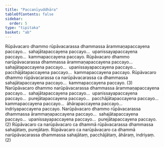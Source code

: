 ```yaml
---
title: "Paccanīyuddhāra"
tableOfContents: false
sidebar:
  order: 5
type: "tipitaka"
basket: "ab"
---
```



<DynamicBreadcrumb />

<Division number="260">

<Paragraph number="4643">
Rūpāvacaro dhammo rūpāvacarassa dhammassa ārammaṇapaccayena paccayo…  sahajātapaccayena paccayo…  upanissayapaccayena paccayo…  kammapaccayena paccayo. Rūpāvacaro dhammo narūpāvacarassa dhammassa ārammaṇapaccayena paccayo…  sahajātapaccayena paccayo…  upanissayapaccayena paccayo…  pacchājātapaccayena paccayo…  kammapaccayena paccayo. Rūpāvacaro dhammo rūpāvacarassa ca narūpāvacarassa ca dhammassa sahajātapaccayena paccayo…  kammapaccayena paccayo. (3)
</Paragraph>

</Division>
<Division number="261">

<Paragraph number="4644">
Narūpāvacaro dhammo narūpāvacarassa dhammassa ārammaṇapaccayena paccayo…  sahajātapaccayena paccayo…  upanissayapaccayena paccayo…  purejātapaccayena paccayo…  pacchājātapaccayena paccayo…  kammapaccayena paccayo…  āhārapaccayena paccayo…  indriyapaccayena paccayo. Narūpāvacaro dhammo rūpāvacarassa dhammassa ārammaṇapaccayena paccayo…  sahajātapaccayena paccayo…  upanissayapaccayena paccayo…  purejātapaccayena paccayo. (2)
</Paragraph>

<Paragraph number="4645">
Rūpāvacaro ca narūpāvacaro ca dhammā rūpāvacarassa dhammassa sahajātaṃ, purejātaṃ. Rūpāvacaro ca narūpāvacaro ca dhammā narūpāvacarassa dhammassa sahajātaṃ, pacchājātaṃ, āhāraṃ, indriyaṃ. (2)
</Paragraph>
</Division>